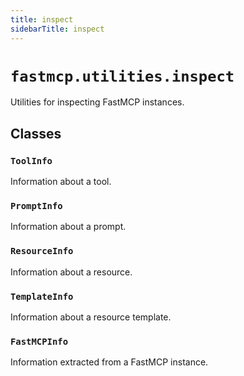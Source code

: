 ```yaml
---
title: inspect
sidebarTitle: inspect
---
```


# `fastmcp.utilities.inspect`


Utilities for inspecting FastMCP instances.

## Classes

### `ToolInfo` <sup><a href="https://github.com/jlowin/fastmcp/blob/main/src/fastmcp/utilities/inspect.py#L16"><Icon icon="github" size="14" /></a></sup>


Information about a tool.


### `PromptInfo` <sup><a href="https://github.com/jlowin/fastmcp/blob/main/src/fastmcp/utilities/inspect.py#L29"><Icon icon="github" size="14" /></a></sup>


Information about a prompt.


### `ResourceInfo` <sup><a href="https://github.com/jlowin/fastmcp/blob/main/src/fastmcp/utilities/inspect.py#L41"><Icon icon="github" size="14" /></a></sup>


Information about a resource.


### `TemplateInfo` <sup><a href="https://github.com/jlowin/fastmcp/blob/main/src/fastmcp/utilities/inspect.py#L54"><Icon icon="github" size="14" /></a></sup>


Information about a resource template.


### `FastMCPInfo` <sup><a href="https://github.com/jlowin/fastmcp/blob/main/src/fastmcp/utilities/inspect.py#L67"><Icon icon="github" size="14" /></a></sup>


Information extracted from a FastMCP instance.

